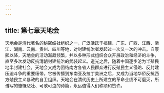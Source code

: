 ```yaml
---
---
---
```

title: 第七章天地会
---



天地会是清代著名的秘密结社组织之一，广泛活跃于福建、广东、广西、江西、浙江、湖南、云南、贵州、四川等地，对封建统治者发起过一次又一次的冲击。自康熙以降，天地会的活动渐趋频繁，并以多种形式组织会众开展政治和经济的斗争，直至多次发动反抗清朝封建统治的武装起义。道光之后，随着中国逐步沦为半殖民地半封建社会，天地会又成为团结南方各省人民群众进行反殖民主义侵略、反封建压迫斗争的重要纽带。它被传播到东南亚及拉丁美洲之后，又成为当地华侨反抗西方殖民主义暴政的自卫组织。天地会在清代历史上所建立的革命业绩不可磨灭，所谱写的慷慨悲壮、可歌可泣的诗篇，永远值得人们称颂和赞许。